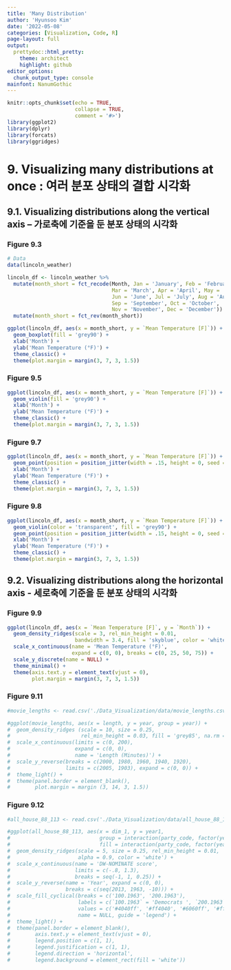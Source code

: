 ```yaml
---
title: 'Many Distribution'
author: 'Hyunsoo Kim'
date: '2022-05-08'
categories: [Visualization, Code, R]
page-layout: full
output:
  prettydoc::html_pretty:
    theme: architect
    highlight: github
editor_options: 
  chunk_output_type: console
mainfont: NanumGothic
---
```


```r
knitr::opts_chunk$set(echo = TRUE,
                      collapse = TRUE,
                      comment = '#>')
library(ggplot2)
library(dplyr)
library(forcats)
library(ggridges)
```

# 9. Visualizing many distributions at once : 여러 분포 상태의 결합 시각화

## 9.1. Visualizing distributions along the vertical axis -- 가로축에 기준을 둔 분포 상태의 시각화

### Figure 9.3

```r
# Data
data(lincoln_weather)

lincoln_df <- lincoln_weather %>%
  mutate(month_short = fct_recode(Month, Jan = 'January', Feb = 'February',
                                  Mar = 'March', Apr = 'April', May = 'May',
                                  Jun = 'June', Jul = 'July', Aug = 'August',
                                  Sep = 'September', Oct = 'October',
                                  Nov = 'November', Dec = 'December')) %>%
  mutate(month_short = fct_rev(month_short))

ggplot(lincoln_df, aes(x = month_short, y = `Mean Temperature [F]`)) +
  geom_boxplot(fill = 'grey90') +
  xlab('Month') +
  ylab('Mean Temperature (°F)') +
  theme_classic() +
  theme(plot.margin = margin(3, 7, 3, 1.5))
```

### Figure 9.5

```r
ggplot(lincoln_df, aes(x = month_short, y = `Mean Temperature [F]`)) +
  geom_violin(fill = 'grey90') +
  xlab('Month') +
  ylab('Mean Temperature (°F)') +
  theme_classic() +
  theme(plot.margin = margin(3, 7, 3, 1.5))
```

### Figure 9.7

```r
ggplot(lincoln_df, aes(x = month_short, y = `Mean Temperature [F]`)) +
  geom_point(position = position_jitter(width = .15, height = 0, seed = 320), size = 1) +
  xlab('Month') +
  ylab('Mean Temperature (°F)') +
  theme_classic() +
  theme(plot.margin = margin(3, 7, 3, 1.5))
```

### Figure 9.8

```r
ggplot(lincoln_df, aes(x = month_short, y = `Mean Temperature [F]`)) +
  geom_violin(color = 'transparent', fill = 'grey90') +
  geom_point(position = position_jitter(width = .15, height = 0, seed = 320), size = 1) +
  xlab('Month') +
  ylab('Mean Temperature (°F)') +
  theme_classic() +
  theme(plot.margin = margin(3, 7, 3, 1.5))
```

## 9.2. Visualizing distributions along the horizontal axis - 세로축에 기준을 둔 분포 상태의 시각화

### Figure 9.9

```r
ggplot(lincoln_df, aes(x = `Mean Temperature [F]`, y = `Month`)) +
  geom_density_ridges(scale = 3, rel_min_height = 0.01,
                      bandwidth = 3.4, fill = 'skyblue', color = 'white') + 
  scale_x_continuous(name = 'Mean Temperature (°F)',
                     expand = c(0, 0), breaks = c(0, 25, 50, 75)) +
  scale_y_discrete(name = NULL) +
  theme_minimal() +
  theme(axis.text.y = element_text(vjust = 0),
        plot.margin = margin(3, 7, 3, 1.5))
```

### Figure 9.11

```r
#movie_lengths <- read.csv('./Data_Visualization/data/movie_lengths.csv')

#ggplot(movie_lengths, aes(x = length, y = year, group = year)) +
#  geom_density_ridges (scale = 10, size = 0.25,
#                       rel_min_height = 0.03, fill = 'grey85', na.rm = TRUE) + 
#  scale_x_continuous(limits = c(0, 200),
#                     expand = c(0, 0),
#                     name = 'Length (Minutes)') +
#  scale_y_reverse(breaks = c(2000, 1980, 1960, 1940, 1920),
#                  limits = c(2005, 1903), expand = c(0, 0)) + 
#  theme_light() +
#  theme(panel.border = element_blank(),
#        plot.margin = margin (3, 14, 3, 1.5))
```

### Figure 9.12

```r
#all_house_88_113 <- read.csv('./Data_Visualization/data/all_house_88_113.csv')

#ggplot(all_house_88_113, aes(x = dim_1, y = year1,
#                             group = interaction(party_code, factor(year1)),
#                             fill = interaction(party_code, factor(year1)))) + 
#  geom_density_ridges(scale = 5, size = 0.25, rel_min_height = 0.01, 
#                      alpha = 0.9, color = 'white') +
#  scale_x_continuous(name = 'DW-NOMINATE score',
#                     limits = c(-.8, 1.3),
#                     breaks = seq(-1, 1, 0.25)) +
#  scale_y_reverse(name = 'Year', expand = c(0, 0),
#                  breaks = c(seq(2013, 1963, -10))) +
#  scale_fill_cyclical(breaks = c('100.1963', '200.1963'),
#                      labels = c(`100.1963` = 'Democrats ', `200.1963` = 'Republicans'),
#                      values = c('#4040ff', '#ff4040', '#6060ff', '#ff6060'),
#                      name = NULL, guide = 'legend') +
#  theme_light() +
#  theme(panel.border = element_blank(),
#        axis.text.y = element_text(vjust = 0),
#        legend.position = c(1, 1),
#        legend.justification = c(1, 1),
#        legend.direction = 'horizontal',
#        legend.background = element_rect(fill = 'white'))
```
